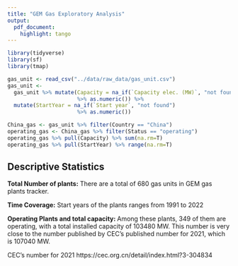 ```yaml
---
title: "GEM Gas Exploratory Analysis"
output: 
  pdf_document:
    highlight: tango
---
```


```r
library(tidyverse)
library(sf)
library(tmap)
```

```r
gas_unit <- read_csv("../data/raw_data/gas_unit.csv")
gas_unit <- 
  gas_unit %>% mutate(Capacity = na_if(`Capacity elec. (MW)`, "not found") 
                      %>% as.numeric()) %>% 
  mutate(StartYear = na_if(`Start year`, "not found") 
                      %>% as.numeric()) 
```
```r

China_gas <- gas_unit %>% filter(Country == "China")
operating_gas <- China_gas %>% filter(Status == "operating")
operating_gas %>% pull(Capacity) %>% sum(na.rm=T) 
operating_gas %>% pull(StartYear) %>% range(na.rm=T)
```

## Descriptive Statistics

**Total Number of plants:** There are a total of 680 gas units in GEM gas 
plants tracker.

**Time Coverage:** Start years of the plants ranges from 1991 to 2022

**Operating Plants and total capacity: **
Among these plants, 349 of them are operating, with a total installed capacity
of 103480 MW. 
This number is very close to the number published by CEC's published number 
for 2021, which is 107040 MW. 

CEC's number for 2021
https://cec.org.cn/detail/index.html?3-304834




